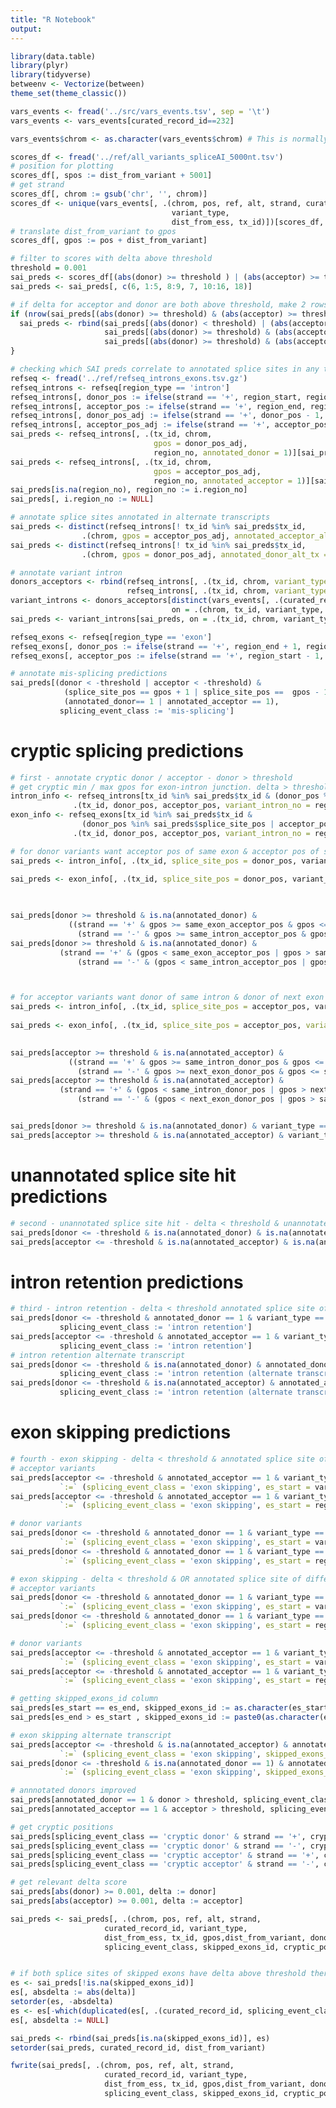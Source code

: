```yaml
---
title: "R Notebook"
output: 
---
```


```r
library(data.table)
library(plyr)
library(tidyverse)
betweenv <- Vectorize(between)
theme_set(theme_classic())
```


```r
vars_events <- fread('../src/vars_events.tsv', sep = '\t')
vars_events <- vars_events[curated_record_id==232]

vars_events$chrom <- as.character(vars_events$chrom) # This is normally not reqd if the data contains 'X', 'Y' or 'chrNN' formatted chromosomes, However if there are numeric ones only, they get coerced to integer format

scores_df <- fread('../ref/all_variants_spliceAI_5000nt.tsv')
# position for plotting
scores_df[, spos := dist_from_variant + 5001]
# get strand
scores_df[, chrom := gsub('chr', '', chrom)]
scores_df <- unique(vars_events[, .(chrom, pos, ref, alt, strand, curated_record_id, 
                                    variant_type, 
                                    dist_from_ess, tx_id)])[scores_df, on = .(chrom, pos, ref, alt)][!is.na(curated_record_id)]
# translate dist_from_variant to gpos
scores_df[, gpos := pos + dist_from_variant]

# filter to scores with delta above threshold
threshold = 0.001
sai_preds <- scores_df[(abs(donor) >= threshold ) | (abs(acceptor) >= threshold)]
sai_preds <- sai_preds[, c(6, 1:5, 8:9, 7, 10:16, 18)]
```

```r
# if delta for acceptor and donor are both above threshold, make 2 rows for delta
if (nrow(sai_preds[(abs(donor) >= threshold) & (abs(acceptor) >= threshold)]) > 0) {
  sai_preds <- rbind(sai_preds[(abs(donor) < threshold) | (abs(acceptor) < threshold)],
                     sai_preds[(abs(donor) >= threshold) & (abs(acceptor) >= threshold)] %>% mutate(donor = 0),
                     sai_preds[(abs(donor) >= threshold) & (abs(acceptor) >= threshold)] %>% mutate(acceptor = 0))
}

```


```r
# checking which SAI preds correlate to annotated splice sites in any transcript - differentiate between same transcript and alternate transcript
refseq <- fread('../ref/refseq_introns_exons.tsv.gz')
refseq_introns <- refseq[region_type == 'intron']
refseq_introns[, donor_pos := ifelse(strand == '+', region_start, region_end)]
refseq_introns[, acceptor_pos := ifelse(strand == '+', region_end, region_start)]
refseq_introns[, donor_pos_adj := ifelse(strand == '+', donor_pos - 1, donor_pos + 1)]
refseq_introns[, acceptor_pos_adj := ifelse(strand == '+', acceptor_pos + 1, acceptor_pos - 1 )]
sai_preds <- refseq_introns[, .(tx_id, chrom, 
                                gpos = donor_pos_adj, 
                                region_no, annotated_donor = 1)][sai_preds, on = .(tx_id, chrom, gpos)]
sai_preds <- refseq_introns[, .(tx_id, chrom, 
                                gpos = acceptor_pos_adj, 
                                region_no, annotated_acceptor = 1)][sai_preds, on = .(tx_id, chrom, gpos)]
sai_preds[is.na(region_no), region_no := i.region_no]
sai_preds[, i.region_no := NULL]

```

```r
# annotate splice sites annotated in alternate transcripts
sai_preds <- distinct(refseq_introns[! tx_id %in% sai_preds$tx_id,
                .(chrom, gpos = acceptor_pos_adj, annotated_acceptor_alt_tx = 1)])[sai_preds, on = .(chrom, gpos)]
sai_preds <- distinct(refseq_introns[! tx_id %in% sai_preds$tx_id,
                .(chrom, gpos = donor_pos_adj, annotated_donor_alt_tx = 1)])[sai_preds, on = .(chrom, gpos)]

# annotate variant intron
donors_acceptors <- rbind(refseq_introns[, .(tx_id, chrom, variant_type = 'donor', splice_site_pos = donor_pos, variant_intron_no = region_no)], 
                          refseq_introns[, .(tx_id, chrom, variant_type = 'acceptor', splice_site_pos = acceptor_pos, variant_intron_no = region_no)])
variant_introns <- donors_acceptors[distinct(vars_events[, .(curated_record_id, chrom, tx_id, variant_type, splice_site_pos)]), 
                                    on = .(chrom, tx_id, variant_type, splice_site_pos)]
sai_preds <- variant_introns[sai_preds, on = .(tx_id, chrom, variant_type, curated_record_id)]

refseq_exons <- refseq[region_type == 'exon']
refseq_exons[, donor_pos := ifelse(strand == '+', region_end + 1, region_start - 1)]
refseq_exons[, acceptor_pos := ifelse(strand == '+', region_start - 1, region_end + 1)]

# annotate mis-splicing predictions
sai_preds[(donor < -threshold | acceptor < -threshold) & 
            (splice_site_pos == gpos + 1 | splice_site_pos ==  gpos - 1) &
            (annotated_donor== 1 | annotated_acceptor == 1),
           splicing_event_class := 'mis-splicing']

```


# cryptic splicing predictions

```r
# first - annotate cryptic donor / acceptor - donor > threshold
# get cryptic min / max gpos for exon-intron junction. delta > threshold beyond these limits = 'other' 
intron_info <- refseq_introns[tx_id %in% sai_preds$tx_id & (donor_pos %in% sai_preds$splice_site_pos | acceptor_pos %in% sai_preds$splice_site_pos),
              .(tx_id, donor_pos, acceptor_pos, variant_intron_no = region_no)]
exon_info <- refseq_exons[tx_id %in% sai_preds$tx_id & 
                (donor_pos %in% sai_preds$splice_site_pos | acceptor_pos %in% sai_preds$splice_site_pos),
              .(tx_id, donor_pos, acceptor_pos, variant_intron_no = region_no)]

# for donor variants want acceptor pos of same exon & acceptor pos of same intron
sai_preds <- intron_info[, .(tx_id, splice_site_pos = donor_pos, variant_intron_no, same_intron_acceptor_pos = acceptor_pos)][sai_preds, 
                                                                                                                 on = .(tx_id, splice_site_pos, variant_intron_no)]
sai_preds <- exon_info[, .(tx_id, splice_site_pos = donor_pos, variant_intron_no, same_exon_acceptor_pos = acceptor_pos)][sai_preds, 
                                                                                                                 on = .(tx_id, splice_site_pos, variant_intron_no)]


sai_preds[donor >= threshold & is.na(annotated_donor) & 
             ((strand == '+' & gpos >= same_exon_acceptor_pos & gpos <= same_intron_acceptor_pos) |
               (strand == '-' & gpos >= same_intron_acceptor_pos & gpos <= same_exon_acceptor_pos)), splicing_event_class := 'cryptic donor']
sai_preds[donor >= threshold & is.na(annotated_donor) &
           (strand == '+' & (gpos < same_exon_acceptor_pos | gpos > same_intron_acceptor_pos) |
               (strand == '-' & (gpos < same_intron_acceptor_pos | gpos > same_exon_acceptor_pos))), splicing_event_class := 'other']



# for acceptor variants want donor of same intron & donor of next exon
sai_preds <- intron_info[, .(tx_id, splice_site_pos = acceptor_pos, variant_intron_no, same_intron_donor_pos = donor_pos)][sai_preds, 
                                                                                                                 on = .(tx_id, splice_site_pos, variant_intron_no)]
sai_preds <- exon_info[, .(tx_id, splice_site_pos = acceptor_pos, variant_intron_no = variant_intron_no - 1, next_exon_donor_pos = donor_pos)][sai_preds, 
                                                                                                                 on = .(tx_id, splice_site_pos, variant_intron_no)]

sai_preds[acceptor >= threshold & is.na(annotated_acceptor) & 
             ((strand == '+' & gpos >= same_intron_donor_pos & gpos <= next_exon_donor_pos) |
               (strand == '-' & gpos >= next_exon_donor_pos & gpos <= same_intron_donor_pos)), splicing_event_class := 'cryptic acceptor']
sai_preds[acceptor >= threshold & is.na(annotated_acceptor) &
           (strand == '+' & (gpos < same_intron_donor_pos | gpos > next_exon_donor_pos) |
               (strand == '-' & (gpos < next_exon_donor_pos | gpos > same_intron_donor_pos))), splicing_event_class := 'other']


sai_preds[donor >= threshold & is.na(annotated_donor) & variant_type == 'acceptor', splicing_event_class := 'other']
sai_preds[acceptor >= threshold & is.na(annotated_acceptor) & variant_type == 'donor', splicing_event_class := 'other']
```

# unannotated splice site hit predictions

```r
# second - unannotated splice site hit - delta < threshold & unannotated splice site in refseq
sai_preds[donor <= -threshold & is.na(annotated_donor) & is.na(annotated_donor_alt_tx), splicing_event_class := 'unannotated splice site hit']
sai_preds[acceptor <= -threshold & is.na(annotated_acceptor) & is.na(annotated_acceptor_alt_tx), splicing_event_class := 'unannotated splice site hit']
```

# intron retention predictions

```r
# third - intron retention - delta < threshold annotated splice site of different category & same intron
sai_preds[donor <= -threshold & annotated_donor == 1 & variant_type == 'acceptor' & variant_intron_no == region_no, 
           splicing_event_class := 'intron retention']
sai_preds[acceptor <= -threshold & annotated_acceptor == 1 & variant_type == 'donor' & variant_intron_no == region_no, 
           splicing_event_class := 'intron retention']
# intron retention alternate transcript
sai_preds[donor <= -threshold & is.na(annotated_donor) & annotated_donor_alt_tx == 1 & variant_type == 'acceptor' & variant_intron_no == region_no, 
           splicing_event_class := 'intron retention (alternate transcript)']
sai_preds[donor <= -threshold & is.na(annotated_acceptor) & annotated_acceptor_alt_tx == 1 & variant_type == 'donor' & variant_intron_no == region_no, 
           splicing_event_class := 'intron retention (alternate transcript)']

```

# exon skipping predictions
```r
# fourth - exon skipping - delta < threshold & annotated splice site of same category as variant 
# acceptor variants
sai_preds[acceptor <= -threshold & annotated_acceptor == 1 & variant_type == 'acceptor'& variant_intron_no < region_no , 
           `:=` (splicing_event_class = 'exon skipping', es_start = variant_intron_no + 1, es_end = region_no + 1)]
sai_preds[acceptor <= -threshold & annotated_acceptor == 1 & variant_type == 'acceptor'& variant_intron_no > region_no , 
           `:=` (splicing_event_class = 'exon skipping', es_start = region_no + 1, es_end = variant_intron_no + 1)]

# donor variants
sai_preds[donor <= -threshold & annotated_donor == 1 & variant_type == 'donor'& variant_intron_no < region_no , 
           `:=` (splicing_event_class = 'exon skipping', es_start = variant_intron_no, es_end = region_no)]
sai_preds[donor <= -threshold & annotated_donor == 1 & variant_type == 'donor'& variant_intron_no > region_no , 
           `:=` (splicing_event_class = 'exon skipping', es_start = region_no, es_end = variant_intron_no)]

# exon skipping - delta < threshold & OR annotated splice site of different category & different intron
# acceptor variants
sai_preds[donor <= -threshold & annotated_donor == 1 & variant_type == 'acceptor' & variant_intron_no < region_no , 
           `:=` (splicing_event_class = 'exon skipping', es_start = variant_intron_no + 1, es_end = region_no)]
sai_preds[donor <= -threshold & annotated_donor == 1 & variant_type == 'acceptor' & variant_intron_no > region_no , 
           `:=` (splicing_event_class = 'exon skipping', es_start = region_no, es_end = variant_intron_no + 1)] 

# donor variants
sai_preds[acceptor <= -threshold & annotated_acceptor == 1 & variant_type == 'donor' & variant_intron_no < region_no,
           `:=` (splicing_event_class = 'exon skipping', es_start = variant_intron_no, es_end = region_no + 1) ]
sai_preds[acceptor <= -threshold & annotated_acceptor == 1 & variant_type == 'donor' & variant_intron_no > region_no,
           `:=` (splicing_event_class = 'exon skipping', es_start = region_no + 1, es_end = variant_intron_no)]

# getting skipped_exons_id column
sai_preds[es_start == es_end, skipped_exons_id := as.character(es_start)]
sai_preds[es_end > es_start , skipped_exons_id := paste0(as.character(es_start), '-', as.character(es_end))]

# exon skipping alternate transcript
sai_preds[acceptor <= -threshold & is.na(annotated_acceptor) & annotated_acceptor_alt_tx == 1,
           `:=` (splicing_event_class = 'exon skipping', skipped_exons_id = 'alternate transcript')]
sai_preds[donor <= -threshold & is.na(annotated_donor == 1) & annotated_donor_alt_tx == 1,
           `:=` (splicing_event_class = 'exon skipping', skipped_exons_id = 'alternate transcript')]

# annnotated donors improved
sai_preds[annotated_donor == 1 & donor > threshold, splicing_event_class := 'annotated donor improved' ]
sai_preds[annotated_acceptor == 1 & acceptor > threshold, splicing_event_class := 'annotated acceptor improved' ]
```

```r
# get cryptic positions
sai_preds[splicing_event_class == 'cryptic donor' & strand == '+', cryptic_pos := gpos + 1]
sai_preds[splicing_event_class == 'cryptic donor' & strand == '-', cryptic_pos := gpos - 1]
sai_preds[splicing_event_class == 'cryptic acceptor' & strand == '+', cryptic_pos := gpos - 1]
sai_preds[splicing_event_class == 'cryptic acceptor' & strand == '-', cryptic_pos := gpos + 1]
```

```r
# get relevant delta score
sai_preds[abs(donor) >= 0.001, delta := donor]
sai_preds[abs(acceptor) >= 0.001, delta := acceptor]

sai_preds <- sai_preds[, .(chrom, pos, ref, alt, strand, 
                     curated_record_id, variant_type, 
                     dist_from_ess, tx_id, gpos,dist_from_variant, donor, acceptor,
                     splicing_event_class, skipped_exons_id, cryptic_pos, delta)]


# if both splice sites of skipped exons have delta above threshold there are 2 rows representing this event. delete one row and take highest magnitude delta
es <- sai_preds[!is.na(skipped_exons_id)]
es[, absdelta := abs(delta)]
setorder(es, -absdelta)
es <- es[-which(duplicated(es[, .(curated_record_id, splicing_event_class, skipped_exons_id)]))]
es[, absdelta := NULL]

sai_preds <- rbind(sai_preds[is.na(skipped_exons_id)], es)
setorder(sai_preds, curated_record_id, dist_from_variant)
```


```r
fwrite(sai_preds[, .(chrom, pos, ref, alt, strand, 
                     curated_record_id, variant_type, 
                     dist_from_ess, tx_id, gpos,dist_from_variant, donor, acceptor,
                     splicing_event_class, skipped_exons_id, cryptic_pos, delta)], '../ref/sai_preds_complete.csv')
```


